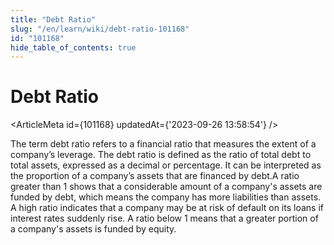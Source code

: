 ```yaml
---
title: "Debt Ratio"
slug: "/en/learn/wiki/debt-ratio-101168"
id: "101168"
hide_table_of_contents: true
---
```



# Debt Ratio

<ArticleMeta id={101168} updatedAt={'2023-09-26 13:58:54'} />
<div className='border-solid border-b border-t-0 my-4 border-[var(--ifm-color-gray-300)]' />

The term debt ratio refers to a financial ratio that measures the extent of a company’s leverage. The debt ratio is defined as the ratio of total debt to total assets, expressed as a decimal or percentage. It can be interpreted as the proportion of a company’s assets that are financed by debt.A ratio greater than 1 shows that a considerable amount of a company's assets are funded by debt, which means the company has more liabilities than assets. A high ratio indicates that a company may be at risk of default on its loans if interest rates suddenly rise. A ratio below 1 means that a greater portion of a company's assets is funded by equity.
